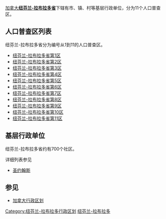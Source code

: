 [[加拿大|加拿大]]'''[[纽芬兰-拉布拉多省|纽芬兰-拉布拉多省]]'''下辖有市、镇、村等基层行政单位，分为11个人口普查区。

==人口普查区列表==

纽芬兰-拉布拉多省分为编号从1到11的人口普查区。

*[[纽芬兰-拉布拉多省第1区|纽芬兰-拉布拉多省第1区]]
*[[纽芬兰-拉布拉多省第2区|纽芬兰-拉布拉多省第2区]]
*[[纽芬兰-拉布拉多省第3区|纽芬兰-拉布拉多省第3区]]
*[[纽芬兰-拉布拉多省第4区|纽芬兰-拉布拉多省第4区]]
*[[纽芬兰-拉布拉多省第5区|纽芬兰-拉布拉多省第5区]]
*[[纽芬兰-拉布拉多省第6区|纽芬兰-拉布拉多省第6区]]
*[[纽芬兰-拉布拉多省第7区|纽芬兰-拉布拉多省第7区]]
*[[纽芬兰-拉布拉多省第8区|纽芬兰-拉布拉多省第8区]]
*[[纽芬兰-拉布拉多省第9区|纽芬兰-拉布拉多省第9区]]
*[[纽芬兰-拉布拉多省第10区|纽芬兰-拉布拉多省第10区]]
*[[纽芬兰-拉布拉多省第11区|纽芬兰-拉布拉多省第11区]]

== 基层行政单位 ==
纽芬兰-拉布拉多省约有700个社区。

详细列表参见{{tsl|en|List of communities in Newfoundland and Labrador|紐芬蘭與拉布拉多省社區列表}}
*[[聖約翰斯_(紐芬蘭-拉布拉多)|圣约翰斯]]

==参见==
*[[加拿大行政区划|加拿大行政区划]]

{{加拿大题目|行政区划}}
{{纽芬兰和拉布拉多省行政区划}}
[[Category:纽芬兰-拉布拉多行政区划|Category:纽芬兰-拉布拉多行政区划]]
[[Category:加拿大各地行政區劃|纽芬兰-拉布拉多]]